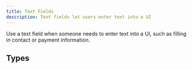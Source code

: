 ```yaml
---
title: Text Fields
description: Text fields let users enter text into a UI
---
```


Use a text field when someone needs to enter text into a UI, such as filling in contact or payment information.

## Types
